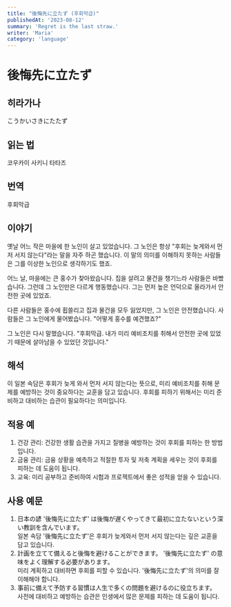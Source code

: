 ```yaml
---
title: "後悔先に立たず (후회막급)"
publishedAt: '2023-08-12'
summary: 'Regret is the last straw.'
writer: 'Maria'
category: 'language'
---
```


# 後悔先に立たず

## 히라가나
こうかいさきにたたず

## 읽는 법
코우카이 사키니 타타즈

## 번역
후회막급

## 이야기
옛날 어느 작은 마을에 한 노인이 살고 있었습니다. 그 노인은 항상 "후회는 늦게와서 먼저 서지 않는다"라는 말을 자주 하곤 했습니다. 이 말의 의미를 이해하지 못하는 사람들은 그를 이상한 노인으로 생각하기도 했죠.

어느 날, 마을에는 큰 홍수가 찾아왔습니다. 집을 살려고 물건을 챙기느라 사람들은 바빴습니다. 그런데 그 노인만은 다르게 행동했습니다. 그는 먼저 높은 언덕으로 올라가서 안전한 곳에 있었죠.

다른 사람들은 홍수에 휩쓸리고 집과 물건을 모두 잃었지만, 그 노인은 안전했습니다. 사람들은 그 노인에게 물어봤습니다. "어떻게 홍수를 예견했죠?"

그 노인은 다시 말했습니다. "후회막급. 내가 미리 예비조치를 취해서 안전한 곳에 있었기 때문에 살아남을 수 있었던 것입니다."

## 해석
이 일본 속담은 후회가 늦게 와서 먼저 서지 않는다는 뜻으로, 미리 예비조치를 취해 문제를 예방하는 것이 중요하다는 교훈을 담고 있습니다. 후회를 피하기 위해서는 미리 준비하고 대비하는 습관이 필요하다는 의미입니다.

## 적용 예
1. 건강 관리: 건강한 생활 습관을 가지고 질병을 예방하는 것이 후회를 피하는 한 방법입니다.
2. 금융 관리: 금융 상황을 예측하고 적절한 투자 및 저축 계획을 세우는 것이 후회를 피하는 데 도움이 됩니다.
3. 교육: 미리 공부하고 준비하여 시험과 프로젝트에서 좋은 성적을 얻을 수 있습니다.

## 사용 예문
1. 日本の諺 '後悔先に立たず' は後悔が遅くやってきて最初に立たないという深い教訓を含んでいます。
<br /> 일본 속담 '後悔先に立たず'은 후회가 늦게와서 먼저 서지 않는다는 깊은 교훈을 담고 있습니다.
2. 計画を立てて備えると後悔を避けることができます。 '後悔先に立たず' の意味をよく理解する必要があります。
<br /> 미리 계획하고 대비하면 후회를 피할 수 있습니다. '後悔先に立たず'의 의미를 잘 이해해야 합니다.
3. 事前に備えて予防する習慣は人生で多くの問題を避けるのに役立ちます。
<br /> 사전에 대비하고 예방하는 습관은 인생에서 많은 문제를 피하는 데 도움이 됩니다.
